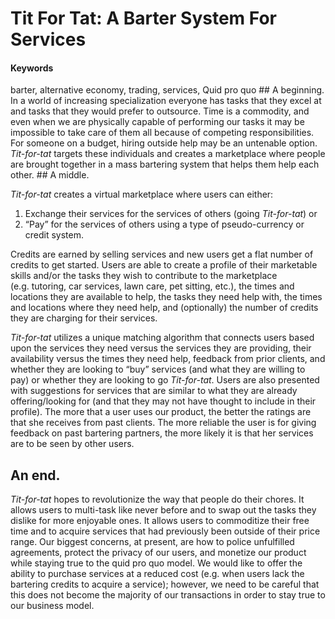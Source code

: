 # Tit For Tat: A Barter System For Services  {#Scratch-Eachothers-Backs}
<!-- good title, but t4t normally has a negative association. product name could be slug -->
#### Keywords

barter, alternative economy, trading, services, Quid pro quo
<!-- add tech keywords -->
## A beginning.
<!-- use your headings! -->
In a world of increasing specialization everyone has tasks that they excel at and tasks that they would prefer to outsource. Time is a commodity, and even when we are physically capable of performing our tasks it may be impossible to take care of them all because of competing responsibilities. For someone on a budget, hiring outside help may be an untenable option. *Tit-for-tat* targets these individuals and creates a marketplace where people are brought together in a mass bartering system that helps them help each other.
<!-- flesh problem out a little more. who are your competitors? Is moneyless exchange the chief differentiator? -->
## A middle.

*Tit-for-tat* creates a virtual marketplace where users can either:

1. Exchange their services for the services of others (going *Tit-for-tat*) or
2. "Pay" for the services of others using a type of pseudo-currency or credit system.

Credits are earned by selling services and new users get a flat number of credits to get started. Users are able to create a profile of their marketable skills and/or the tasks they wish to contribute to the marketplace (e.g. tutoring, car services, lawn care, pet sitting, etc.), the times and locations they are available to help, the tasks they need help with, the times and locations where they need help, and (optionally) the number of credits they are charging for their services.

*Tit-for-tat* utilizes a unique matching algorithm that connects users based upon the services they need versus the services they are providing, their availability versus the times they need help, feedback from prior clients, and whether they are looking to "buy" services (and what they are willing to pay) or whether they are looking to go *Tit-for-tat*. Users are also presented with suggestions for services that are similar to what they are already offering/looking for (and that they may not have thought to include in their profile). The more that a user uses our product, the better the ratings are that she receives from past clients. The more reliable the user is for giving feedback on past bartering partners, the more likely it is that her services are to be seen by other users.

## An end.

*Tit-for-tat* hopes to revolutionize the way that people do their chores. It allows users to multi-task like never before and to swap out the tasks they dislike for more enjoyable ones. It allows users to commoditize their free time and to acquire services that had previously been outside of their price range. Our biggest concerns, at present, are how to police unfulfilled agreements, protect the privacy of our users, and monetize our product while staying true to the quid pro quo model. We would like to offer the ability to purchase services at a reduced cost (e.g. when users lack the bartering credits to acquire a service); however, we need to be careful that this does not become the majority of our transactions in order to stay true to our business model.

